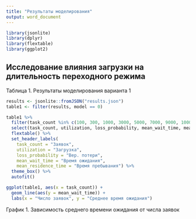 ```yaml
---
title: "Результаты моделирования"
output: word_document
---
```


```r
library(jsonlite)
library(dplyr)
library(flextable)
library(ggplot2)
```

## Исследование влияния загрузки на длительность переходного режима

Таблица 1. Результаты моделирования варианта 1

```r
results <- jsonlite::fromJSON("results.json")
table1 <- filter(results, model == 0)

table1 %>%
  filter(task_count %in% c(100, 300, 1000, 3000, 5000, 7000, 9000, 10000)) %>%
  select(task_count, utilization, loss_probability, mean_wait_time, mean_residence_time) %>%
  flextable() %>%
  set_header_labels(
    task_count = "Заявок",
    utilization = "Загрузка",
    loss_probability = "Вер. потери",
    mean_wait_time = "Время ожидания",
    mean_residence_time = "Время пребывания") %>%
  theme_box() %>%
  autofit()
```
```r
ggplot(table1, aes(x = task_count)) +
  geom_line(aes(y = mean_wait_time)) +
  labs(x = "Число заявок", y = "Среднее время ожидания")
```

График 1. Зависимость среднего времени ожидания от числа заявок

